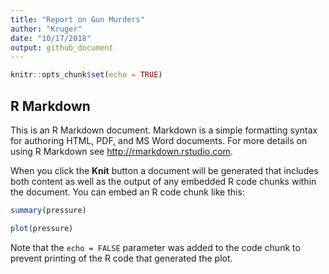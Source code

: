 ```yaml
---
title: "Report on Gun Murders"
author: "Kruger"
date: "10/17/2018"
output: github_document
---
```


```r
knitr::opts_chunk$set(echo = TRUE)
```

## R Markdown

This is an R Markdown document. Markdown is a simple formatting syntax for authoring HTML, PDF, and MS Word documents. For more details on using R Markdown see <http://rmarkdown.rstudio.com>.

When you click the **Knit** button a document will be generated that includes both content as well as the output of any embedded R code chunks within the document. You can embed an R code chunk like this:

```r
summary(pressure)
```


```r
plot(pressure)
```


Note that the `echo = FALSE` parameter was added to the code chunk to prevent printing of the R code that generated the plot.
